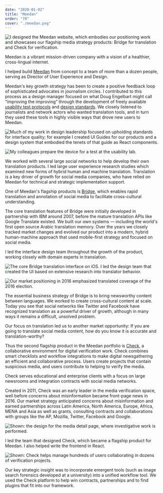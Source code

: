 ```yaml
---
date: "2020-01-02"
title: "Meedan"
order: "70"
cover: "./meedan.png"
---
```


![I designed the Meedan website, which embodies our positioning work and showcases our flagship media strategy products: Bridge for translation and Check for verification.](meedan.png)

Meedan is a vibrant mission-driven company with a vision of a healthier, cross-lingual internet.

I helped build [Meedan](https://meedan.com) from concept to a team of more than a dozen people, serving as Director of User Experience and Design. 

Meedan's key growth strategy has been to create a positive feedback loop of sophisticated advocates in journalism circles. I contributed to this process as a design manager focused on what Doug Engelbart might call “improving the improving” through the development of freely available [usability test protocols](https://medium.com/meedan-updates/remote-usability-testing-with-invision-and-google-forms-126521d8779d) and [design standards](https://meedan-ui-guide.meedan.com/). We closely listened to journalists and network actors who wanted translation tools, and in turn they used these tools in highly visible ways that drove new users to Meedan.

![Much of my work in design leadership focused on upholding standards for interface quality; for example I created UI Guides for our products and a design system that embodied the tenets of that guide as React components.](meedan2.png)

![My colleagues prepare the device for a test at the usability lab.](meedan3.png)

We worked with several large social networks to help develop their own translation products. I led large user experience research studies which examined new forms of hybrid human and machine translation. Translation is a key driver of growth for social media companies, who have relied on Meedan for technical and strategic implementation support.

One of Meedan's flagship products is [Bridge](https://meedan.com/en/bridge), which enables rapid translation and annotation of social media to facilitate cross-cultural understanding.  

The core translation features of Bridge were initially developed in partnership with IBM around 2007, before the mature translation APIs like Google Translate existed. We built our own systems — including the world's first open source Arabic translation memory. Over the years we closely tracked market changes and evolved our product into a modern, hybrid human-machine approach that used mobile-first strategy and focused on social media. 

I led the interface design team throughout the growth of the product, working closely with domain experts in translation.

![The core Bridge translation interface on iOS. I led the design team that created the UI based on extensive research into translator behavior.](bridge1.png)

![Our market positioning in 2016 emphasized translated coverage of the 2016 election.](bridge2.png)

The essential business strategy of Bridge is to bring newsworthy content between languages. We worked to create cross-cultural content at scale. Today you see that social networks like Twitter and Facebook have recognized translation as a powerful driver of growth, although in many ways it remains a difficult, unsolved problem.

Our focus on translation led us to another market opportunity: If you are going to translate social media content, how do you know it is accurate and translation-worthy? 

Thus the second flagship product in the Meedan portfolio is [Check](https://meedan.com/en/check), a collaborative environment for digital verification work. Check combines smart checklists and workflow integrations to make digital newsgathering an efficient and collaborative process. Users create projects that contain suspicious media, and users contribute to helping to verify the media.

Check serves educational and enterprise clients with a focus on large newsrooms and integration contracts with social media networks.

Created in 2011, Check was an early leader in the media verification space, well before concerns about misinformation became front-page news in 2016. Our market strategy anticipated concerns about misinformation and earned partnerships across Latin America, North America, Europe, Africa, MENA and Asia as well as grants, consulting contracts and collaborations with groups like the AP, Mozilla, Twitter, Facebook and Google. 

![Shown: the design for the media detail page, where investigative work is performed.](check1.png)

I led the team that designed Check, which became a flagship product for Meedan. I also helped write the frontend in React. 

![Shown: Check helps manage hundreds of users collaborating in dozens of verification projects. 
](check2.png)

Our key strategic insight was to incorporate emergent tools (such as image search forensics developed at a university) into a unified workflow tool. We used the Check platform to help win contracts, partnerships and to find plugins that fit into our framework. 

